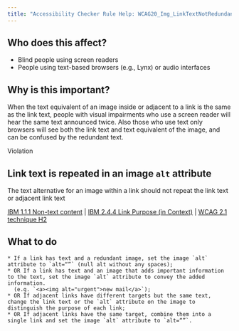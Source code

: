 ```yaml
---
title: "Accessibility Checker Rule Help: WCAG20_Img_LinkTextNotRedundant"
---
```


<div className="toolHelp">
<Row>
<Column colLg={5} colMd={3} colSm={4} className="toolLeft">

## Who does this affect?

* Blind people using screen readers
* People using text-based browsers (e.g., Lynx) or audio interfaces

## Why is this important?

When the text equivalent of an image inside or adjacent to a link is the same as the link text, people with visual impairments who use a screen reader will hear the same text announced twice. Also those who use text only browsers will see both the link text and text equivalent of the image, and can be confused by the redundant text.

</Column>
<Column colLg={11} colMd={5} colSm={4} className="toolMain">

<div className="level-violation">
Violation
</div>

## Link text is repeated in an image `alt` attribute
 The text alternative for an image within a link should not repeat the link text or adjacent link text

[IBM 1.1.1 Non-text content](http://www.ibm.com/able/guidelines/ci162/non_text_content.html) | [IBM 2.4.4 Link Purpose (in Context)](https://www.ibm.com/able/guidelines/ci162/link_purpose.html) | [WCAG 2.1 technique H2](https://www.w3.org/TR/WCAG20-TECHS/H2.html)

<div id="elementLocation">
</div>

## What to do

```
* If a link has text and a redundant image, set the image `alt` attribute to `alt=“”` (null alt without any spaces);
* OR If a link has text and an image that adds important information to the text, set the image `alt` attribute to convey the added information.
  (e.g. `<a><img alt="urgent">new mail</a>`);
* OR If adjacent links have different targets but the same text, change the link text or the `alt` attribute on the image to distinguish the purpose of each link;
* OR If adjacent links have the same target, combine them into a single link and set the image `alt` attribute to `alt=“”`.
```


</Column>
</Row>
</div>

